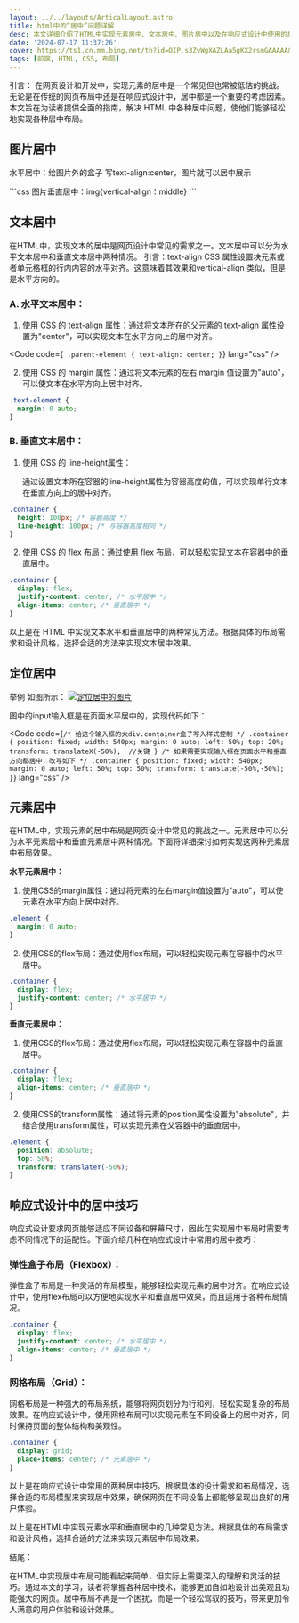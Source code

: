 ```yaml
---
layout: ../../layouts/ArticalLayout.astro
title: html中的“居中”问题详解
desc: 本文详细介绍了HTML中实现元素居中、文本居中、图片居中以及在响应式设计中使用的居中技巧，包括Flexbox和Grid布局。通过这些方法，设计师可以轻松应对各种布局需求，提升网页设计的灵活性和用户体验。测试超长内容隐藏第二行末尾xxxxxxxxxxxxxxxxxx
date: '2024-07-17 11:37:26'
cover: https://ts1.cn.mm.bing.net/th?id=OIP.s3ZvWgXAZLAa5gKX2rsmGAAAAA&w=80&h=80&c=7&qlt=80&o=6&pid=13.1
tags: [前端, HTML, CSS, 布局]
---
```



引言：
在网页设计和开发中，实现元素的居中是一个常见但也常被低估的挑战。无论是在传统的网页布局中还是在响应式设计中，居中都是一个重要的考虑因素。本文旨在为读者提供全面的指南，解决 HTML 中各种居中问题，使他们能够轻松地实现各种居中布局。

<h2>图片居中</h2>
<p>水平居中：给图片外的盒子 写text-align:center，图片就可以居中展示</p>
```css
图片垂直居中：img{vertical-align：middle}
```

<h2>文本居中</h2>
在HTML中，实现文本的居中是网页设计中常见的需求之一。文本居中可以分为水平文本居中和垂直文本居中两种情况。
引言：text-align CSS 属性设置块元素或者单元格框的行内内容的水平对齐。这意味着其效果和vertical-align
类似，但是是水平方向的。

<h3 class="text-orange-400">A. 水平文本居中：</h3>

1. 使用 CSS 的 text-align 属性：通过将文本所在的父元素的 text-align 属性设置为"center"，可以实现文本在水平方向上的居中对齐。

<Code
  code={`
.parent-element {
  text-align: center;
}`}
  lang="css"
/>

2. 使用 CSS 的 margin 属性：通过将文本元素的左右 margin 值设置为"auto"，可以使文本在水平方向上居中对齐。

```css
.text-element {
  margin: 0 auto;
}
```

<h3 class="text-orange-600">B. 垂直文本居中：</h3>

1.  使用 CSS 的 line-height属性：

    通过设置文本所在容器的line-height属性为容器高度的值，可以实现单行文本在垂直方向上的居中对齐。

```css
.container {
  height: 100px; /* 容器高度 */
  line-height: 100px; /* 与容器高度相同 */
}
```

2. 使用 CSS 的 flex 布局：通过使用 flex 布局，可以轻松实现文本在容器中的垂直居中。

```css
.container {
  display: flex;
  justify-content: center; /* 水平居中 */
  align-items: center; /* 垂直居中 */
}
```

以上是在 HTML 中实现文本水平和垂直居中的两种常见方法。根据具体的布局需求和设计风格，选择合适的方法来实现文本居中效果。

## 定位居中

举例 如图所示：
[![定位居中的图片](https://cdnjson.com/images/2024/07/17/73cea6b267004d329cd2dbbf965c9133.png)](https://cdnjson.com/images/2024/07/17/73cea6b267004d329cd2dbbf965c9133.png)

图中的input输入框是在页面水平居中的，实现代码如下：

<Code
  code={`/* 给这个输入框的大div.container盒子写入样式控制 */
.container {
    position: fixed;
    width: 540px;
    margin: 0 auto;
    left: 50%;
    top: 20%;
    transform: translateX(-50%);  //关键
}
/* 如果需要实现输入框在页面水平和垂直方向都居中，改写如下 */
.container {
    position: fixed;
    width: 540px;
    margin: 0 auto;
    left: 50%;
    top: 50%;
    transform: translate(-50%,-50%);
    }`}
  lang="css"
/>

## 元素居中

在HTML中，实现元素的居中布局是网页设计中常见的挑战之一。元素居中可以分为水平元素居中和垂直元素居中两种情况。下面将详细探讨如何实现这两种元素居中布局效果。

**水平元素居中：**

1. 使用CSS的margin属性：通过将元素的左右margin值设置为"auto"，可以使元素在水平方向上居中对齐。

```css
.element {
  margin: 0 auto;
}
```

2. 使用CSS的flex布局：通过使用flex布局，可以轻松实现元素在容器中的水平居中。

```css
.container {
  display: flex;
  justify-content: center; /* 水平居中 */
}
```

**垂直元素居中：**

1. 使用CSS的flex布局：通过使用flex布局，可以轻松实现元素在容器中的垂直居中。

```css
.container {
  display: flex;
  align-items: center; /* 垂直居中 */
}
```

2. 使用CSS的transform属性：通过将元素的position属性设置为"absolute"，并结合使用transform属性，可以实现元素在父容器中的垂直居中。

```css
.element {
  position: absolute;
  top: 50%;
  transform: translateY(-50%);
}
```

## 响应式设计中的居中技巧

响应式设计要求网页能够适应不同设备和屏幕尺寸，因此在实现居中布局时需要考虑不同情况下的适配性。下面介绍几种在响应式设计中常用的居中技巧：

### 弹性盒子布局（Flexbox）：

弹性盒子布局是一种灵活的布局模型，能够轻松实现元素的居中对齐。在响应式设计中，使用flex布局可以方便地实现水平和垂直居中效果，而且适用于各种布局情况。

```css
.container {
  display: flex;
  justify-content: center; /* 水平居中 */
  align-items: center; /* 垂直居中 */
}
```

### 网格布局（Grid）：

网格布局是一种强大的布局系统，能够将网页划分为行和列，轻松实现复杂的布局效果。在响应式设计中，使用网格布局可以实现元素在不同设备上的居中对齐，同时保持页面的整体结构和美观性。

```css
.container {
  display: grid;
  place-items: center; /* 元素居中 */
}
```

以上是在响应式设计中常用的两种居中技巧。根据具体的设计需求和布局情况，选择合适的布局模型来实现居中效果，确保网页在不同设备上都能够呈现出良好的用户体验。

以上是在HTML中实现元素水平和垂直居中的几种常见方法。根据具体的布局需求和设计风格，选择合适的方法来实现元素居中布局效果。

结尾：

在HTML中实现居中布局可能看起来简单，但实际上需要深入的理解和灵活的技巧。通过本文的学习，读者将掌握各种居中技术，能够更加自如地设计出美观且功能强大的网页。居中布局不再是一个困扰，而是一个轻松驾驭的技巧，带来更加令人满意的用户体验和设计效果。
